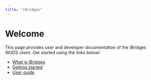 ```yaml
---
title: "iBridges"
---
```


# Welcome

This page provides user and developer documentation of the iBridges iRODS client. Get started using the links below!

- [What is iBridges](docs/info.qmd)
- [Getting started](docs/getting-started.qmd)
- [User guide](docs/userdoc.qmd)
